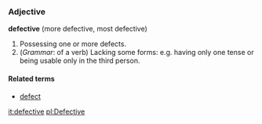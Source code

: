 ===Adjective===
'''defective''' (more defective, most defective)

#Possessing one or more defects.  
#(''Grammar'': of a verb) Lacking some forms: e.g. having only one tense or being usable only in the third person.

====Related terms====
*[[defect]]

[[it:defective]]
[[pl:Defective]]